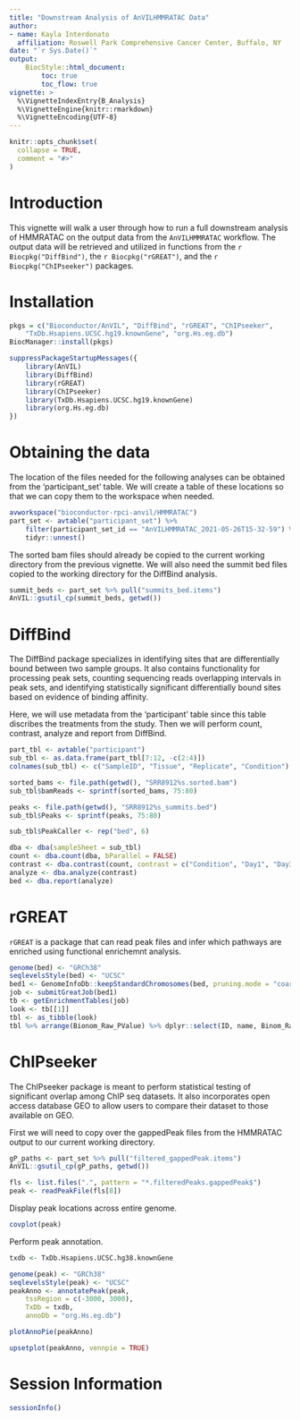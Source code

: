 ```yaml
---
title: "Downstream Analysis of AnVILHMMRATAC Data"
author:
- name: Kayla Interdonato
  affiliation: Roswell Park Comprehensive Cancer Center, Buffalo, NY
date: "`r Sys.Date()`"
output:
    BiocStyle::html_document:
        toc: true
        toc_flow: true
vignette: >
  %\VignetteIndexEntry{B_Analysis}
  %\VignetteEngine{knitr::rmarkdown}
  %\VignetteEncoding{UTF-8}
---
```


```r
knitr::opts_chunk$set(
  collapse = TRUE,
  comment = "#>"
)
```

# Introduction

This vignette will walk a user through how to run a full downstream analysis of
HMMRATAC on the output data from the `AnVILHMMRATAC` workflow. The output data
will be retrieved and utilized in functions from the `r Biocpkg("DiffBind")`,
the `r Biocpkg("rGREAT")`, and the `r Biocpkg("ChIPseeker")` packages. 

# Installation

```r
pkgs = c("Bioconductor/AnVIL", "DiffBind", "rGREAT", "ChIPseeker", 
    "TxDb.Hsapiens.UCSC.hg19.knownGene", "org.Hs.eg.db")
BiocManager::install(pkgs)

suppressPackageStartupMessages({
    library(AnVIL)
    library(DiffBind)
    library(rGREAT)
    library(ChIPseeker)
    library(TxDb.Hsapiens.UCSC.hg19.knownGene)
    library(org.Hs.eg.db)
})
```

# Obtaining the data

The location of the files needed for the following analyses can be obtained from
the 'participant_set' table. We will create a table of these locations so that
we can copy them to the workspace when needed.

```r
avworkspace("bioconductor-rpci-anvil/HMMRATAC")
part_set <- avtable("participant_set") %>%
    filter(participant_set_id == "AnVILHMMRATAC_2021-05-26T15-32-59") %>%
    tidyr::unnest()
```

The sorted bam files should already be copied to the current working directory
from the previous vignette. We will also need the summit bed files copied to
the working directory for the DiffBind analysis.

```r
summit_beds <- part_set %>% pull("summits_bed.items")
AnVIL::gsutil_cp(summit_beds, getwd())
``` 

# DiffBind

The DiffBind package specializes in identifying sites that are differentially
bound between two sample groups. It also contains functionality for processing
peak sets, counting sequencing reads overlapping intervals in peak sets, and
identifying statistically significant differentially bound sites based on
evidence of binding affinity.

Here, we will use metadata from the 'participant' table since this table
discribes the treatments from the study. Then we will perform count, contrast,
analyze and report from DiffBind.

```r
part_tbl <- avtable("participant")
sub_tbl <- as.data.frame(part_tbl[7:12, -c(2:4)])
colnames(sub_tbl) <- c("SampleID", "Tissue", "Replicate", "Condition")

sorted_bams <- file.path(getwd(), "SRR8912%s.sorted.bam")
sub_tbl$bamReads <- sprintf(sorted_bams, 75:80)

peaks <- file.path(getwd(), "SRR8912%s_summits.bed")
sub_tbl$Peaks <- sprintf(peaks, 75:80)

sub_tbl$PeakCaller <- rep("bed", 6)
```

```r
dba <- dba(sampleSheet = sub_tbl)
count <- dba.count(dba, bParallel = FALSE)
contrast <- dba.contrast(count, contrast = c("Condition", "Day1", "Day3"))
analyze <- dba.analyze(contrast)
bed <- dba.report(analyze)
```

# rGREAT

`rGREAT` is a package that can read peak files and infer which pathways are
enriched using functional enrichemnt analysis.

```r
genome(bed) <- "GRCh38"
seqlevelsStyle(bed) <- "UCSC"
bed1 <- GenomeInfoDb::keepStandardChromosomes(bed, pruning.mode = "coarse")
job <- submitGreatJob(bed1)
tb <- getEnrichmentTables(job)
look <- tb[[1]]
tbl <- as_tibble(look)
tbl %>% arrange(Bionom_Raw_PValue) %>% dplyr::select(ID, name, Binom_Raw_PValue)
```

# ChIPseeker

The ChIPseeker package is meant to perform statistical testing of significant
overlap among ChIP seq datasets. It also incorporates open access database GEO
to allow users to compare their dataset to those available on GEO.

First we will need to copy over the gappedPeak files from the HMMRATAC output to
our current working directory.

```r
gP_paths <- part_set %>% pull("filtered_gappedPeak.items")
AnVIL::gsutil_cp(gP_paths, getwd())
```

```r
fls <- list.files(".", pattern = "*.filteredPeaks.gappedPeak$")
peak <- readPeakFile(fls[8])
```

Display peak locations across entire genome.

```r
covplot(peak)
```

Perform peak annotation.

```r
txdb <- TxDb.Hsapiens.UCSC.hg38.knownGene

genome(peak) <- "GRCh38"
seqlevelsStyle(peak) <- "UCSC"
peakAnno <- annotatePeak(peak,
    tssRegion = c(-3000, 3000),
    TxDb = txdb,
    annoDb = "org.Hs.eg.db")

plotAnnoPie(peakAnno)

upsetplot(peakAnno, vennpie = TRUE)
```

# Session Information

```r
sessionInfo()
```
